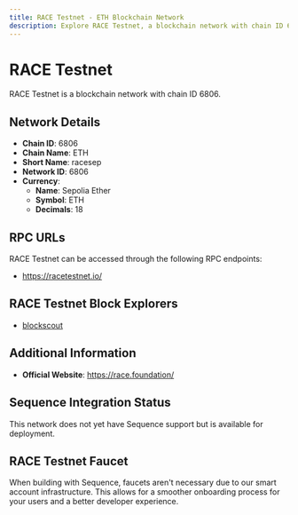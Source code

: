 ```yaml
--- 
title: RACE Testnet - ETH Blockchain Network
description: Explore RACE Testnet, a blockchain network with chain ID 6806. Learn about its native currency, Sepolia Ether, and how to interact with the network.
---
```


# RACE Testnet

RACE Testnet is a blockchain network with chain ID 6806.

## Network Details

- **Chain ID**: 6806
- **Chain Name**: ETH
- **Short Name**: racesep
- **Network ID**: 6806
- **Currency**: 
  - **Name**: Sepolia Ether
  - **Symbol**: ETH
  - **Decimals**: 18

## RPC URLs

RACE Testnet can be accessed through the following RPC endpoints:

- https://racetestnet.io/

## RACE Testnet Block Explorers

- [blockscout](https://testnet.racescan.io)

## Additional Information

- **Official Website**: https://race.foundation/

## Sequence Integration Status

This network does not yet have Sequence support but is available for deployment.

## RACE Testnet Faucet

When building with Sequence, faucets aren't necessary due to our smart account infrastructure. This allows for a smoother onboarding process for your users and a better developer experience.
